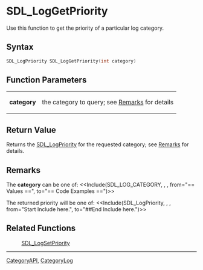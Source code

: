 
= SDL_LogGetPriority =
Use this function to get the priority of a particular log category.


== Syntax ==
<syntaxhighlight lang='c++'>
SDL_LogPriority SDL_LogGetPriority(int category)
</syntaxhighlight>

== Function Parameters ==
{|
|'''category'''
|the category to query; see [[#category|Remarks]] for details
|}

== Return Value ==
Returns the [[SDL_LogPriority]] for the requested category; see [[#priority|Remarks]] for details.

== Remarks ==
<span id="category"></span>
The '''category''' can be one of:
<<Include(SDL_LOG_CATEGORY, , , from="== Values ==", to="== Code Examples ==")>>

<span id="priority"></span>
The returned priority will be one of:
<<Include(SDL_LogPriority, , , from="Start Include here.", to="##End Include here.")>>

== Related Functions ==
:[[SDL_LogSetPriority]]

----
[[CategoryAPI]], [[CategoryLog]]
